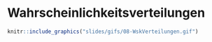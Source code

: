# Wahrscheinlichkeitsverteilungen
 
```r
knitr::include_graphics("slides/gifs/08-WskVerteilungen.gif")
```